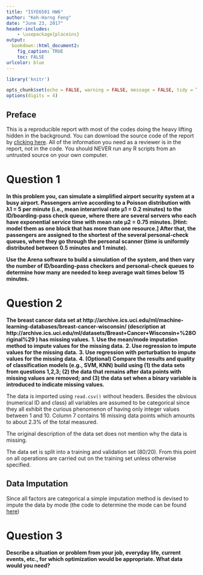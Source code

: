 ```yaml
---
title: "ISYE6501 HW6"
author: "Keh-Harng Feng"
date: "June 23, 2017"
header-includes:
    - \usepackage{placeins}
output: 
  bookdown::html_document2:
    fig_caption: TRUE
    toc: FALSE
urlcolor: blue
---
```

```r
library('knitr')

opts_chunk$set(echo = FALSE, warning = FALSE, message = FALSE, tidy = TRUE, cache = TRUE)
options(digits = 4)
```

## Preface
This is a reproducible report with most of the codes doing the heavy lifting hidden in the background. You can download the source code of the report by [clicking here](). All of the information you need as a reviewer is in the report, not in the code. You should NEVER run any R scripts from an untrusted source on your own computer.  

# Question 1
**In this problem you, can simulate a simplified airport security system at a busy airport. Passengers arrive according to a Poisson distribution with λ1 = 5 per minute (i.e., mean interarrival rate μ1 = 0.2 minutes) to the ID/boarding-pass check queue, where there are several servers who each have exponential service time with mean rate μ2 = 0.75 minutes. [Hint: model them as one block that has more than one resource.] After that, the passengers are assigned to the shortest of the several personal-check queues, where they go through the personal scanner (time is uniformly distributed between 0.5 minutes and 1 minute).**

**Use the Arena software to build a simulation of the system, and then vary the number of ID/boarding-pass checkers and personal-check queues to determine how many are needed to keep average wait times below 15 minutes.**

# Question 2
**The breast cancer data set at http://archive.ics.uci.edu/ml/machine-learning-databases/breast-cancer-wisconsin/ (description at http://archive.ics.uci.edu/ml/datasets/Breast+Cancer+Wisconsin+%28Original%29 ) has missing values.**
**1. Use the mean/mode imputation method to impute values for the missing data.**
**2. Use regression to impute values for the missing data.**
**3. Use regression with perturbation to impute values for the missing data.**
**4. (Optional) Compare the results and quality of classification models (e.g., SVM, KNN) build using (1) the data sets from questions 1,2,3; (2) the data that remains after data points with missing values are removed; and (3) the data set when a binary variable is introduced to indicate missing values.**

The data is imported using `read.csv()` without headers. Besides the obvious (numerical ID and class) all variables are assumed to be categorical since  they all exhibit the curious phenomenon of having only integer values between 1 and 10. Column 7 contains 16 missing data points which amounts to about 2.3% of the total measured. 

The original description of the data set does not mention why the data is missing.

The data set is split into a training and validation set (80/20). From this point on all operations are carried out on the training set unless otherwise specified.

## Data Imputation
Since all factors are categorical a simple imputation method is devised to impute the data by mode (the code to determine the mode can be found [here](https://stackoverflow.com/questions/2547402/is-there-a-built-in-function-for-finding-the-mode))

# Question 3
**Describe a situation or problem from your job, everyday life, current events, etc., for which optimization would be appropriate. What data would you need?**
